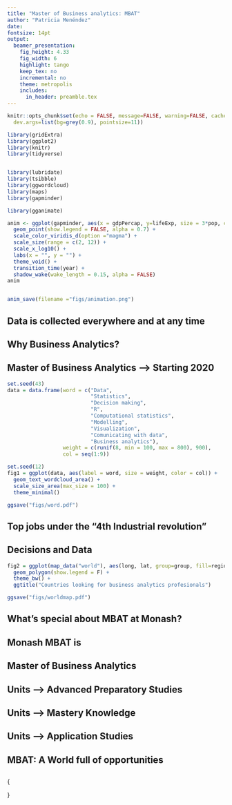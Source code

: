```yaml
---
title: "Master of Business analytics: MBAT"
author: "Patricia Menéndez"
date: 
fontsize: 14pt
output:
  beamer_presentation:
    fig_height: 4.33
    fig_width: 6
    highlight: tango
    keep_tex: no
    incremental: no
    theme: metropolis
    includes:
      in_header: preamble.tex
---
```


```r
knitr::opts_chunk$set(echo = FALSE, message=FALSE, warning=FALSE, cache=TRUE,
  dev.args=list(bg=grey(0.9), pointsize=11))
```

```r
library(gridExtra)
library(ggplot2)
library(knitr)
library(tidyverse)


library(lubridate)
library(tsibble)
library(ggwordcloud)
library(maps)
library(gapminder)

library(gganimate)

```


```r

anim <- ggplot(gapminder, aes(x = gdpPercap, y=lifeExp, size = 3*pop, colour = country)) +
  geom_point(show.legend = FALSE, alpha = 0.7) +
  scale_color_viridis_d(option ="magma") +
  scale_size(range = c(2, 12)) +
  scale_x_log10() +
  labs(x = "", y = "") +
  theme_void() +
  transition_time(year) +
  shadow_wake(wake_length = 0.15, alpha = FALSE)
anim


anim_save(filename ="figs/animation.png")


```

## Data is collected everywhere and at any time

\begin{columns}
 \begin{column}{0.5\textwidth} 
  \animategraphics[autoplay,loop,height=\textheight]{5}{./figs/animation}{1}{100}
 \end{column}
 \begin{column}{0.5\textwidth}
  \includegraphics[height =6.5cm , width = \textwidth]{data-never-sleeps}
 \end{column}
\end{columns}

\begin{textblock}{10}(0.4,9)
 \fontsize{9}{10}\sf\texttt{https://www.domo.com/learn/data-never-sleeps-7}
\end{textblock}


## Why Business Analytics?
\textbf{Industries and governments need to make:}
\begin{itemize}
 \item[\faPaperPlaneO] Informed decisions based on facts 	\faAreaChart
 \item[\faPaperPlaneO] Facts are measured with data \faDownload \pause
 \item[\faPaperPlaneO] Business analytics experts use statistical and computational
methods to answer business relevant questions using data \faCogs
 \item[\faPaperPlaneO] Business analytic professionals are able to communicate findings
to experts and broad audiences \faComments
\end{itemize}


## Master of Business Analytics --> Starting 2020
\begin{columns}
 \begin{column}{0.5\textwidth} 
 \fontsize{12}{14}
   \begin{block}{}
    \begin{itemize}
     \item[\faArrowRight]  Learn end-to-end analytics including data collection, modeling, collaboration,    communication
     \item[\faArrowRight]  Broad foundation: statistical thinking, probabilistic modeling, computational techniques
     \item[\faArrowRight]  Social conscience, working for a better world
    \end{itemize}
   \end{block}
 \end{column}
 \begin{column}{0.4\textwidth}
  \begin{center}
   \includegraphics[height = 5.5cm, width = 5cm]{hexAustralia}
  \end{center}
 \end{column}
\end{columns}
 
\begin{center}
 Know what you are doing! \textbf{EBS, Monash University}
\end{center}


```r

set.seed(43)
data = data.frame(word = c("Data",
                           "Statistics",
                           "Decision making",
                           "R",
                           "Computational statistics",
                           "Modelling",
                           "Visualization",
                           "Comunicating with data",
                           "Business analytics"),
                  weight = c(runif(8, min = 100, max = 800), 900),
                  col = seq(1:9))

set.seed(12)
fig1 = ggplot(data, aes(label = word, size = weight, color = col)) +
  geom_text_wordcloud_area() +
  scale_size_area(max_size = 100) +
  theme_minimal() 

ggsave("figs/word.pdf")
```

## Top jobs under the "4th Industrial revolution"

\begin{columns}
 \begin{column}{0.5\textwidth}
  \includegraphics[width = 6cm, height = 7cm]{word}
 \end{column}
 \begin{column}{0.5\textwidth}
  \begin{block}{}
   \begin{enumerate}
    \item Data Scientists 19\% \faLongArrowUp
    \item Statistician 33\% \faLongArrowUp
    \item University Professor
   \end{enumerate}
  \end{block}
 \end{column}
\end{columns}

\textbf{Data is driving the 4th Industrial Revolution}
\begin{textblock}{10}(1, 9)
 \fontsize{9}{10}\sf\texttt{https://www.careercast.com/jobs-rated/best-jobs-of-2019}
\end{textblock}


## Decisions and Data 

\begin{columns}
 \begin{column}{0.5\textwidth} 
  \begin{itemize}
   \item[\faArrowUp] Increasing availability of data 
   \item[\faArrowRight] Data is crucial to make decisions 
  \end{itemize}
 \end{column}
 \begin{column}{0.5\textwidth}
  \vspace{-0.3cm}
  \includegraphics[width = 4cm, height = 3.2cm]{worldmap}
  \end{column}
 \end{columns}
\pause
\begin{tcolorbox}
 \faCheck Industries and governments make informed decisions based on data
\end{tcolorbox}
\begin{tcolorbox}
 \faCheck Business analytics professionals will play a mayor role in decision making 
\end{tcolorbox}




```r
fig2 = ggplot(map_data("world"), aes(long, lat, group=group, fill=region)) + 
  geom_polygon(show.legend = F) +
  theme_bw() +
  ggtitle("Countries looking for business analytics profesionals")

ggsave("figs/worldmap.pdf")
```


## What’s special about MBAT at Monash?
\fontsize{12}{14}\sf
 \begin{itemize}\tightlist
  \item  Taught by internationally renowned researchers. We have authored
  many of the tools that are now taught around the world. \pause
  \item Close connections with discipline leaders and primary developers across the globe. \pause
  \item  Cutting edge, focusing on problem solving and hands-on experience.\pause
  \item  Focus on wild data, real problems. We have experience working with industry and government.\pause
  \item  Fiercely independent, not sponsored by any software company.\pause
  \item  We only use open-source software for maximum flexibility and accessibility.
 \end{itemize}  

## Monash MBAT is
\begin{tcolorbox}
 \textbf{The only masters course in the world based\\
  entirely around R and taught by leading\\
  R developers.}
\end{tcolorbox}
\fontsize{10.5}{13}\sf
<!-- \includegraphics[]{RStudio-Ball.png} -->
 \begin{columns}
  \begin{column}{0.5\textwidth} 
   \begin{itemize}\tightlist
    \item The \textbf{\color{blue1}{leading statistical programming}} framework.
    \item Completely free and \textbf{\color{blue1}{open-source}}
    \item Used by \textbf{\color{blue1}{every major company in the world}}
    \item Supported by \textbf{\color{blue1}{Microsoft, Google, Facebook, Amazon}}, etc
   \end{itemize}
 \end{column}
 \begin{column}{0.5\textwidth} 
  \begin{block}{}
   \begin{itemize}\tightlist
    \item Rob Hyndman wrote the main forecasting tools.
    \item Di Cook is a member of the R foundation.
    \item The leading R developers visit Monash regularly.
   \end{itemize}
  \end{block}
 \end{column}
\end{columns} 

\begin{textblock}{2.3}(10.5,0)\fontsize{13}{14}\sf
 \includegraphics[width = 2.5cm, height = 2cm]{RStudio-Ball.png}
\end{textblock}


## Master of Business Analytics

\begin{itemize}
 \item[\faChevronRight] At least \textbf{\color{blue1}{one unit of undergraduate statistics}}.\pause
 \item[\faChevronRight] An \textbf{\color{blue1}{interest}} in using \textbf{\color{blue1}{data}} 
  to solve problems and uncover truths.\pause
 \item[\faChevronRight] A combination of \textbf{\color{blue1}{mathematics and computing
  skills}} with \textbf{\color{blue1}{curiosity}} about the world.\pause
 \item[\faChevronRight] Most \textbf{\color{blue1}{likely}} an \textbf{\color{blue1}{undergraduate degree}} in a
  quantitative discipline: \textbf{\color{blue1}{engineering, computer \pause
  science, mathematics, statistics}}.
\end{itemize}

## Units --> \faUniversity \hphantom{} Advanced Preparatory Studies

\begin{block}{Advanced preparatory studies (24 points)}
 \begin{itemize}
  \item  ETC5510: Introduction to data analysis
  \item  ETC5242: Statistical thinking
  \item  ETC5250 Introduction to machine learning
  \item  ETC5550 Applied forecasting
 \end{itemize}
\end{block}

## Units --> \faUniversity \hphantom{} Mastery Knowledge

\begin{block}{Mastery knowledge (48 points)}
 \begin{itemize}
  \item  ETC5512 Wild-caught data
  \item  ETC5513 Collaborative and reproducible practices
  \item  ETC5521 Exploratory data analysis
  \item  ETC5523 Data story-telling
  \item  ETF5500 High dimensional data analysis
  \item  ETC5555 Statistical machine learning
  \item ETC5580 Advanced statistical modelling
  \item  ETC5543 Business analytics creative activity (12)
 \end{itemize}
\end{block}

## Units --> \faUniversity \hphantom{} Application Studies

\begin{block}{Application studies (24 points)}
 \begin{itemize}
  \item FIT9133 Programming foundations in Python
  \item FIT5205 Data in society
  \item FIT9132 Introduction to databases
  \item MAT9004 Mathematical foundations for data science
  \item ETC5410 Bayesian time series econometrics
  \item FIT5147 Data exploration and visualisation
  \item ETC5555 Statistical machine learning
  \item FIT5212 Data analysis for semi-structured data
 \end{itemize}
\end{block}

## MBAT: A World full of opportunities \faGraduationCap


\fontsize{10.5}{13}\sf
 \begin{tcolorbox}
  \begin{itemize}
   \item[\faAngleRight] Highly connected instructors in analytics community
   \item[\faAngleRight] Instructors are active researchers
   \item[\faAngleRight] Learning cutting edge, using latest tools and best established methodology
  \end{itemize}
\end{tcolorbox}
\begin{columns}
 \begin{column}{0.5\textwidth} 
  \begin{itemize}
   \item \textbf{\color{blue1}{Location and duration:}} 1.5 or 2 years full time 
          or 3 or 4 years part time @ Monash Clayton
   \item \textbf{\color{blue1}{Applications}} for our Semester 1 intake (February 2020) are now open.
   \item \textbf{\color{blue1}{Entry requirements:}} Australian bachelor's degree or an equivalent qualification
  \end{itemize}
 \end{column}
\begin{column}{0.5\textwidth}
 \begin{center}
  \textbf{All here \faAt Monash!}
  \includegraphics[height = 4cm, width = 5.5cm]{ana-bg-2-rect}
  \textbf{Jump in!}
  \end{center}
 \end{column}
\end{columns}

 
##

{\placefig{-0.01}{-0.01}{width=1.01\paperwidth,height=\paperheight}{ana-bg-2-rect}
 \begin{textblock}{7.5}(3.5,0.5)\fontsize{24}{30}\sf
  {\color{white}\raggedright\usebeamerfont{title}\par{Many thanks!}}
 \end{textblock}
 \begin{textblock}{3.5}(1.5,3)
  \color{white}\raggedright\usebeamerfont{title}{Questions?}\\[0.2cm]
 \end{textblock}
}

\begin{textblock}{12}(0.7,7.5)
 \color{black}\fontsize{11}{11}\sf\texttt{https://www.monash.edu/business/master-of-business-analytics}
 
\end{textblock}

 




